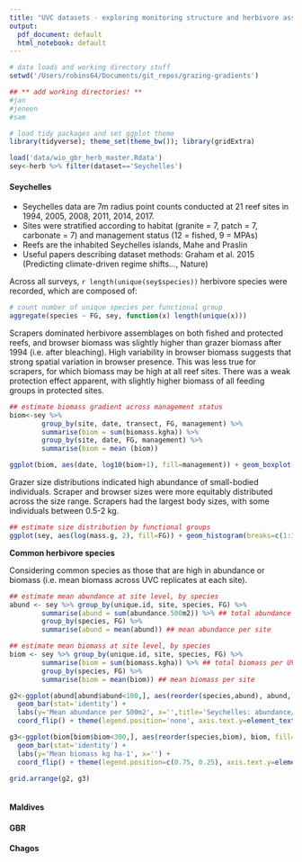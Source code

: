 ```yaml
---
title: "UVC datasets - exploring monitoring structure and herbivore assemblages"
output:
  pdf_document: default
  html_notebook: default
---
```


```r
# data loads and working directory stuff
setwd('/Users/robins64/Documents/git_repos/grazing-gradients')

## ** add working directories! **
#jan
#jeneen
#sam

# load tidy packages and set ggplot theme
library(tidyverse); theme_set(theme_bw()); library(gridExtra)

load('data/wio_gbr_herb_master.Rdata')
sey<-herb %>% filter(dataset=='Seychelles')

```


#### Seychelles

* Seychelles data are 7m radius point counts conducted at 21 reef sites in 1994, 2005, 2008, 2011, 2014, 2017. 
* Sites were stratified according to habitat (granite = 7, patch = 7, carbonate = 7) and management status (12 = fished, 9 = MPAs)
* Reefs are the inhabited Seychelles islands, Mahe and Praslin
* Useful papers describing dataset methods: Graham et al. 2015 (Predicting climate-driven regime shifts..., Nature)

Across all surveys, ```r length(unique(sey$species))``` herbivore species were recorded, which are composed of:

```r
# count number of unique species per functional group
aggregate(species ~ FG, sey, function(x) length(unique(x)))
```

Scrapers dominated herbivore assemblages on both fished and protected reefs, and browser biomass was slightly higher than grazer biomass after 1994 (i.e. after bleaching). High variability in browser biomass suggests that strong spatial variation in browser presence. This was less true for scrapers, for which biomass may be high at all reef sites. There was a weak protection effect apparent, with slightly higher biomass of all feeding groups in protected sites.

```r

## estimate biomass gradient across management status 
biom<-sey %>%
		group_by(site, date, transect, FG, management) %>% 
		summarise(biom = sum(biomass.kgha)) %>%
		group_by(site, date, FG, management) %>%
		summarise(biom = mean (biom))

ggplot(biom, aes(date, log10(biom+1), fill=management)) + geom_boxplot() + facet_wrap(~FG)

```

Grazer size distributions indicated high abundance of small-bodied individuals. Scraper and browser sizes were more equitably distributed across the size range. Scrapers had the largest body sizes, with some individuals between 0.5-2 kg. 

```r
## estimate size distribution by functional groups
ggplot(sey, aes(log(mass.g, 2), fill=FG)) + geom_histogram(breaks=c(1:10)) + facet_wrap(management~FG) + theme(legend.position='none') + scale_x_continuous(breaks=c(1:10), labels=c(2^c(1:10))) + labs (x='Mass (g)')
```

**Common herbivore species**

Considering common species as those that are high in abundance or biomass (i.e. mean biomass across UVC replicates at each site).

```r

## estimate mean abundance at site level, by species
abund <- sey %>% group_by(unique.id, site, species, FG) %>% 
        summarise(abund = sum(abundance.500m2)) %>% ## total abundance per UVC
        group_by(species, FG) %>% 
        summarise(abund = mean(abund)) ## mean abundance per site

## estimate mean biomass at site level, by species
biom <- sey %>% group_by(unique.id, site, species, FG) %>% 
        summarise(biom = sum(biomass.kgha)) %>% ## total biomass per UVC
        group_by(species, FG) %>% 
        summarise(biom = mean(biom)) ## mean biomass per site

g2<-ggplot(abund[abund$abund<100,], aes(reorder(species,abund), abund, fill=FG)) + 
  geom_bar(stat='identity') + 
  labs(y='Mean abundance per 500m2', x='',title='Seychelles: abundance/biomass distributions') +
  coord_flip() + theme(legend.position='none', axis.text.y=element_text(size=6))

g3<-ggplot(biom[biom$biom<300,], aes(reorder(species,biom), biom, fill=FG)) + 
  geom_bar(stat='identity') + 
  labs(y='Mean biomass kg ha-1', x='') +
  coord_flip() + theme(legend.position=c(0.75, 0.25), axis.text.y=element_text(size=6))
  
grid.arrange(g2, g3)



```


#### Maldives



#### GBR



#### Chagos